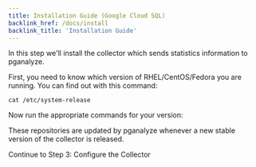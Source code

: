 ```yaml
---
title: Installation Guide (Google Cloud SQL)
backlink_href: /docs/install
backlink_title: 'Installation Guide'
---
```



In this step we'll install the collector which sends statistics information to pganalyze.

First, you need to know which version of RHEL/CentOS/Fedora you are running. You can find out with this command:

```
cat /etc/system-release
```

Now run the appropriate commands for your version:

<CollectorPkgInstallInstructions kind='yum' />

These repositories are updated by pganalyze whenever a new stable version of the collector is released.

<Link className="btn btn-success" to="03_configure_the_collector_package">
  Continue to Step 3: Configure the Collector
</Link>
